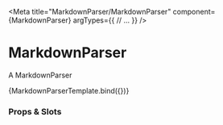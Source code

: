 
<Meta
	title="MarkdownParser/MarkdownParser"
	component={MarkdownParser}
	argTypes={{
		// ...
	}}
/>

# MarkdownParser

A MarkdownParser


<Canvas>
	<Story
		name="Overview"
		parameters={{
			docs: {
				source: {
					type: "dynamic",
					format: true,
				},
			},
	  }}
		args={{
			content: `# this is a test \ni love writing my notes in markdown with syntax highlighted code block integration so i made this wonderful component <3 \n\n---\n\`\`\`tsx \nconst hello = 123\n\`\`\``,
			theme: 'dark'
		}}
  >
		{MarkdownParserTemplate.bind({})}
	</Story>
</Canvas>

### Props & Slots

<ArgsTable story="Overview" />